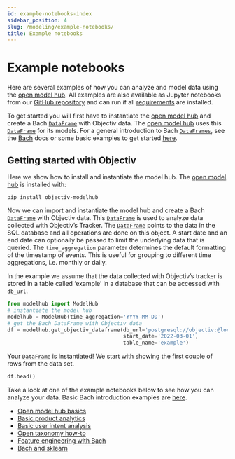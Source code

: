 ```yaml
---
id: example-notebooks-index
sidebar_position: 4
slug: /modeling/example-notebooks/
title: Example notebooks
---
```


# Example notebooks

Here are several examples of how you can analyze and model data using the
[open model hub](/modeling/open-model-hub/index.mdx#open-model-hub). All examples are also available as Jupyter notebooks from our [GitHub
repository](https://github.com/objectiv/objectiv-analytics/tree/main/notebooks) and can run if all
[requirements](https://github.com/objectiv/objectiv-analytics/blob/main/notebooks/requirements.txt) are
installed.

To get started you will first have to instantiate the [open model hub](/modeling/open-model-hub/index.mdx#open-model-hub) and create a
Bach [`DataFrame`](/modeling/bach/api-reference/DataFrame/bach.DataFrame.mdx) with Objectiv data. The [open model hub](/modeling/open-model-hub/index.mdx#open-model-hub) uses
this [`DataFrame`](/modeling/bach/api-reference/DataFrame/bach.DataFrame.mdx) for its models. For a general introduction to
Bach [`DataFrames`](/modeling/bach/api-reference/DataFrame/bach.DataFrame.mdx), see the [Bach](/modeling/bach/index.mdx) docs or some basic examples to get
started [here](/modeling/bach/examples.mdx).

<div id="getting-started-with-objectiv" className="hidden-anchor"></div>

## Getting started with Objectiv

Here we show how to install and instantiate the model hub.
The [open model hub](/modeling/open-model-hub/index.mdx#open-model-hub) is installed with:

```console
pip install objectiv-modelhub
```

Now we can import and instantiate the model hub and create a Bach [`DataFrame`](/modeling/bach/api-reference/DataFrame/bach.DataFrame.mdx) with
Objectiv data. This [`DataFrame`](/modeling/bach/api-reference/DataFrame/bach.DataFrame.mdx) is used to analyze data collected with Objectiv’s
Tracker. The [`DataFrame`](/modeling/bach/api-reference/DataFrame/bach.DataFrame.mdx) points to the data in the SQL database and all operations
are done on this object. A start date and an end date can optionally be passed to limit the underlying data
that is queried. The `time_aggregation` parameter determines the default formatting of the timestamp of
events. This is useful for grouping to different time aggregations, i.e. monthly or daily.

In the example we assume that the data collected with Objectiv’s tracker is stored in a table called
‘example’ in a database that can be accessed with `db_url`.

```python
from modelhub import ModelHub
# instantiate the model hub
modelhub = ModelHub(time_aggregation='YYYY-MM-DD')
# get the Bach DataFrame with Objectiv data
df = modelhub.get_objectiv_dataframe(db_url='postgresql://objectiv:@localhost:5432/objectiv',
                                     start_date='2022-03-01',
                                     table_name='example')
```

Your [`DataFrame`](/modeling/bach/api-reference/DataFrame/bach.DataFrame.mdx) is instantiated! We start with showing the first couple of rows
from the data set.

```python
df.head()
```

Take a look at one of the example notebooks below to see how you can analyze your data. Basic Bach
introduction examples are [here](/modeling/bach/examples.mdx).

* [Open model hub basics](/modeling/example-notebooks/modelhub-basics.mdx#./modelhub-basics/)
* [Basic product analytics](/modeling/example-notebooks/product-analytics.mdx#./product-analytics/)
* [Basic user intent analysis](/modeling/example-notebooks/user-intent.mdx#./user-intent/)
* [Open taxonomy how-to](/modeling/example-notebooks/open-taxonomy.mdx#./open-taxonomy/)
* [Feature engineering with Bach](/modeling/example-notebooks/feature-engineering.mdx#./feature-engineering/)
* [Bach and sklearn](/modeling/example-notebooks/machine-learning.mdx#./machine-learning/)
